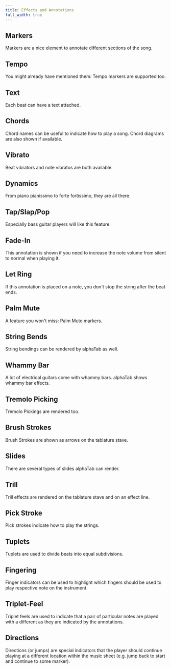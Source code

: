 ```yaml
---
title: Effects and Annotations
full_width: true
---
```



## Markers
Markers are a nice element to annotate different sections of the song. 
<AlphaTab file="/files/features/Markers.gp5" />

## Tempo
You might already have mentioned them: Tempo markers are supported too. 
<AlphaTab file="/files/features/Tempo.gp5" />

## Text
Each beat can have a text attached. 
<AlphaTab file="/files/features/Text.gp5" />

## Chords
Chord names can be useful to indicate how to play a song. Chord diagrams are also shown if available. 
<AlphaTab file="/files/features/Chords.gp5" />

## Vibrato
Beat vibrators and note vibratos are both available.
<AlphaTab file="/files/features/Vibrato.gp5" />

## Dynamics
From piano pianissimo to forte fortissimo, they are all there.
<AlphaTab file="/files/features/Dynamics.gp5" />

## Tap/Slap/Pop
Especially bass guitar players will like this feature.
<AlphaTab file="/files/features/Tap.gp5" />

## Fade-In
This annotation is shown if you need to increase the note volume from silent to normal when
playing it. 
<AlphaTab file="/files/features/FadeIn.gp5" />

## Let Ring
If this annotation is placed on a note, you don't stop the string after the beat ends. 
<AlphaTab file="/files/features/LetRing.gp5" />

## Palm Mute
A feature you won't miss: Palm Mute markers.
<AlphaTab file="/files/features/PalmMute.gp5" />

## String Bends
String bendings can be rendered by alphaTab as well. 
<AlphaTab file="/files/features/Bends.gp" />

## Whammy Bar
A lot of electrical guitars come with whammy bars. alphaTab shows whammy bar effects. 
<AlphaTab file="/files/features/Whammy.gp" />

## Tremolo Picking
Tremolo Pickings are rendered too. 
<AlphaTab file="/files/features/TremoloPicking.gp5" />

## Brush Strokes
Brush Strokes are shown as arrows on the tablature stave. 
<AlphaTab file="/files/features/Brush.gp5" />

## Slides
There are several types of slides alphaTab can render. 
<AlphaTab file="/files/features/Slides.gp5" />

## Trill
Trill effects are rendered on the tablature stave and on an effect line. 
<AlphaTab file="/files/features/Trill.gp5" />

## Pick Stroke
Pick strokes indicate how to play the strings. 
<AlphaTab file="/files/features/PickStroke.gp5" />

## Tuplets
Tuplets are used to divide beats into equal subdivisions. 
<AlphaTab file="/files/features/Tuplets.gp5" />

## Fingering
Finger indicators can be used to highlight which fingers should be used to play
respective note on the instrument. 
<AlphaTab file="/files/features/Fingering.gpx" />

## Triplet-Feel
Triplet feels are used to indicate that a pair of particular notes are played with a different 
as they are indicated by the annotations. 
<AlphaTab file="/files/features/TripletFeel.gpx" />

## Directions
Directions (or jumps) are special indicators that the player should continue playing at a different location
within the music sheet (e.g. jump back to start and continue to some marker).

<AlphaTab file="/files/features/directions-simple.gp" />
